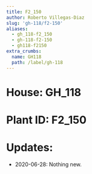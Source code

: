 ```yaml
---
title: F2_150
author: Roberto Villegas-Diaz
slug: 'gh-118/f2-150'
aliases:
  - gh_118-f2_150
  - gh-118-f2-150
  - gh118-f2150
extra_crumbs:
  name: GH118
  path: /label/gh-118
---
```


# **House**: GH_118
# **Plant ID**: F2_150
# **Updates**: 
 - 2020-06-28: Nothing new.
